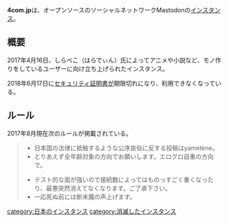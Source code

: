 {{Infobox instance
| Name          = 4com.jp
| Image         = [[ファイル:4comjp.png|300px|4com.jp]]
| Domain        = https://4com.jp/
| Admin         = [https://4com.jp/@sironeko しらねこ（はらでぃん）]
| Country       = 日本
| Start         = 2017年4月16日
| Kifu          = 不明
| Alias         = 不明
}}'''4com.jp'''は、オープンソースのソーシャルネットワークMastodonの[[インスタンス]]。

== 概要 ==
2017年4月16日、しらべこ（はらでぃん）氏によってアニメや小説など、モノ作りをしているユーザーに向け立ち上げられたインスタンス。

2018年6月17日に[[セキュリティ証明書]]が期限切れになり、利用できなくなっている。

== ルール ==
2017年8月現在次のルールが掲載されている。
<blockquote>
* 日本国の法律に抵触するような公序良俗に反する投稿はyametene。
* とりあえず全年齢対象の方向でお願いします。エログロ自重の方向で。

* テスト的な面が強いので接続数によってはものっすごく重くなったり、最悪突然消えてなくなります。ご了承下さい。
* 一応死ぬ前には断末魔の声上げます。
</blockquote>

[[category:日本のインスタンス]]
[[category:消滅したインスタンス]]
{{DEFAULTSORT:4comjp}}